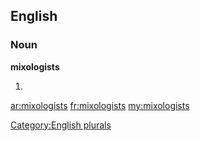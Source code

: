 ==English==

===Noun===
'''mixologists'''

# {{plural of|[[mixologist]]}}

[[Category:English plurals]]

[[ar:mixologists]]
[[fr:mixologists]]
[[my:mixologists]]